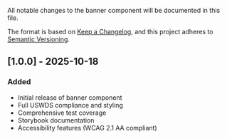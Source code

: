 
<Meta title="Feedback/Banner/Changelog" />

All notable changes to the banner component will be documented in this file.

The format is based on [Keep a Changelog](https://keepachangelog.com/en/1.0.0/),
and this project adheres to [Semantic Versioning](https://semver.org/spec/v2.0.0.html).

## [1.0.0] - 2025-10-18

### Added

- Initial release of banner component
- Full USWDS compliance and styling
- Comprehensive test coverage
- Storybook documentation
- Accessibility features (WCAG 2.1 AA compliant)
